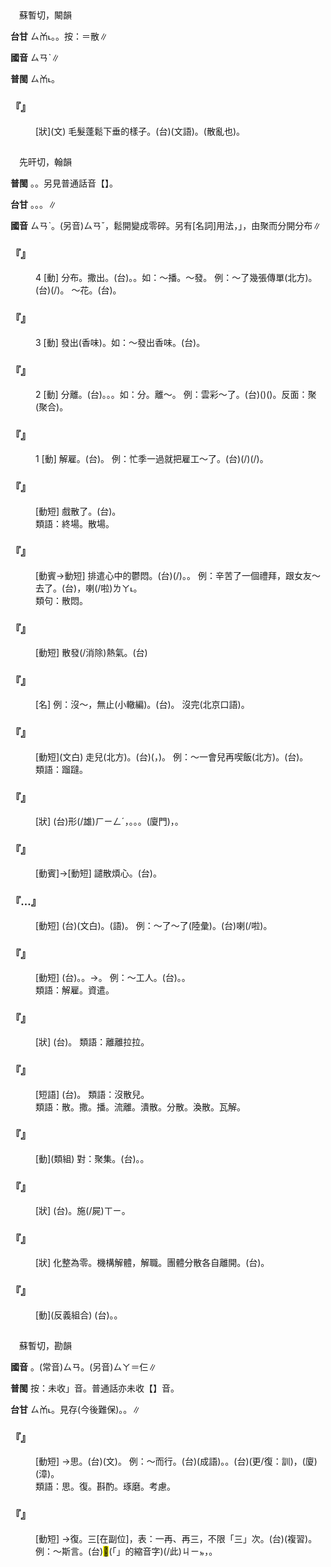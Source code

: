 
=={{ruby|鬖|ㄙㄢˋ}}==

　蘇暫切，闞韻

'''台甘''' <rt>ㄙㆰ˪</rt>{{ruby|、|ㄙㆰ}}。{{ruby|(語)|ㄙㄢ˪}}。按：＝散∥

'''國音''' <rt>ㄙㄢˋ</rt>∥

'''普閩''' <rt>ㄙㆰ˪</rt>。

    

==='''『{{ruby|鬖|ㄙㄢˋ}}』'''===
: [狀](文) 毛髮蓬鬆下垂的樣子。(台){{ruby|鬖|ㄙㆰ˪}}(文語)。{{ruby|頭|ㄊㄠˊ}}{{ruby|毛|ㄇㆦ/ㄇㆭˊ}}{{ruby|鬖|ㄙㆰ˪}}{{ruby|鬖|ㄙㆰ˪}}(散亂也)。
    

=={{ruby|散|ㄙㄢˋ}}==

　先旰切，翰韻

'''普閩''' {{ruby|(文)|ㄙㄢ˪}}。{{ruby|(白)|ㄙㄨㆩˋ}}。另見普通話音【{{ruby|散|ㄙㄢˇ}}】。

'''台甘''' {{ruby|(文)|ㄙㄢ˪}}。{{ruby|(語)|ㄙㄨㆩ˪}}。{{ruby|(文)|ㄙㄢˋ}}。{{ruby|(語)|ㄙㄨㆩˋ}}∥

'''國音''' <rt>ㄙㄢˋ</rt>。(另音)<rt>ㄙㄢˇ</rt>，鬆開變成零碎。另有[名詞]用法，{{ruby|「|ㄙㄢˋ}}」，由聚而分開分布∥

    

==='''『{{ruby|散|ㄙㄢˋ}}』'''===
:4  [動] 分布。撒出。(台){{ruby|敥|ㄧㄚ˫}}{{ruby|散|ㄙㄨㆩ˪}}。{{ruby|散|ㄙㄨㆩ˪}}{{ruby|開|ㄎㄨㄧ}}。如：～播。～發。 例：～了幾張傳單(北方)。(台){{ruby|敥|ㄧㄚ˫}}(/{{ruby|散|ㄙㄨㆩ˪}}{{ruby|發|ㄏㄨㄚㆵ}}){{ruby|幾|ㄍㄨㄧˋ}}{{ruby|張|ㄉㄧㆧ/ㄉㄧㆫ}}{{ruby|仔|ㄚ}}{{ruby|宣|ㄙㄨㄢ}}{{ruby|傳|ㄊㄨㄢˊ}}{{ruby|單|ㄉㄨㆩ}}{{ruby|出|ㄘㄨㆵ}}{{ruby|去|·ㄎㄧ˪}}。 ～花。(台){{ruby|敥|ㄧㄚ˫}}{{ruby|花|ㄏㄨㆤ}}。
    

==='''『{{ruby|散|ㄙㄢˋ}}』'''===
:3  [動] 發出(香味)。如：～發出香味。(台){{ruby|噴|ㄆㄨㄣ˪}}{{ruby|芳|ㄆㄤ}}。
    

==='''『{{ruby|散|ㄙㄢˋ}}』'''===
:2  [動] 分離。(台){{ruby|分|ㄏㄨㄣ}}{{ruby|開|ㄎㄨㄧ}}。{{ruby|離|ㄌㄧ˫}}{{ruby|開|ㄎㄨㄧ}}。{{ruby|分|ㄏㄨㄣ}}{{ruby|散|ㄙㄨㆩ˪}}。如：分{{ruby|～|ㄙㄢˋ}}。離～。 例：雲彩～了。(台)({{ruby|烏|ㆦ}}){{ruby|雲|ㄏㄨㄣˊ}}({{ruby|散|ㄙㄨㆩˋ}}){{ruby|開|ㄎㄨㄧ}}{{ruby|去|ㄎㄧ˪}}。反面：聚(聚合)。
    

==='''『{{ruby|散|ㄙㄢˋ}}』'''===
:1  [動] 解雇。(台){{ruby|辭|ㄒㄧˊ}}{{ruby|掉|ㄉㄧㄠ˫}}。 例：忙季一過就把雇工～了。(台){{ruby|農|ㄌㆲˊ}}{{ruby|忙|ㆠㄤˊ}}{{ruby|季|ㄍㄨㄧ˪}}{{ruby|節|ㄐㄧㄚㆵ}}{{ruby|一|ㄐㄧㆵ ͘}}{{ruby|下|ㆤ˫}}{{ruby|過|ㄍㆤ˪/ㄍㄨㆤ˪}}{{ruby|去|ㄎㄧ˪}}{{ruby|著|ㄉㄧㄜㆷ}}(/{{ruby|都|ㄉㄜ˫}}){{ruby|將|ㄐㄧㆲ}}{{ruby|工|ㄍㄤ}}{{ruby|仔|ㄚ}}(/{{ruby|倩|ㄑㄧㆩ˪}}{{ruby|丌|ㆤ}}){{ruby|辭|ㄒㄧˊ}}{{ruby|辭|ㄒㄧˊ}}{{ruby|出|ㄘㄨㆵ}}{{ruby|去|·ㄎㄧ˪}}。
    

==='''『{{ruby|散|ㄙㄢˋ}}{{ruby|戲|ㄒㄧˋ}}』'''===
: [動短] 戲散了。(台){{ruby|煞|ㄙㄨㄚㆷ}}{{ruby|戲|ㄏㄧ˪}}。
:類語：終場。散場。
:
    

==='''『{{ruby|散|ㄙㄢˋ}}{{ruby|心|ㄒㄧㄣ}}』'''===
: [動賓→動短] 排遣心中的鬱悶。(台){{ruby|分|ㄏㄨㄣ}}{{ruby|散|ㄙㄨㆩ˪}}(/{{ruby|消|ㄒㄧㄠ}}{{ruby|除|ㄉㄨˊ/ㄉㄧˊ}}){{ruby|心|ㄒㄧㆬ}}{{ruby|內|ㄌㄞ˫}}{{ruby|丌|ㆤ}}{{ruby|鬱|ㄨㆵ}}{{ruby|卒|ㄗㄨㆵ}}。{{ruby|敨|ㄊㄠˋ}}{{ruby|氣|ㄎㄨㄧ˪}}。 例：辛苦了一個禮拜，跟女友～去了。(台){{ruby|辛|ㄒㄧㄣ}}{{ruby|苦|ㄎㆦˋ}}{{ruby|了|ㄌㄧㄠˋ}}{{ruby|一|ㄌㄧㄠˋ}}{{ruby|個|ㆤˊ}}{{ruby|禮|ㄌㆤˋ}}{{ruby|拜|ㄅㄞ˪}}，{{ruby|合|ㄍㄚㆴ}}{{ruby|查|ㄗㄚ}}{{ruby|某|ㆠㆦˋ}}{{ruby|朋|ㄅㄧㄥˊ}}{{ruby|友|ㄧㄨˋ}}{{ruby|散|ㄙㄢ˪}}{{ruby|步|ㄅㆦ˫}}{{ruby|去|ㄎㄧ˪}}喇(/啦)<rt>ㄌㄚ˪</rt>。
:類句：散悶。
:
    

==='''『{{ruby|散|ㄙㄢˋ}}{{ruby|熱|ㄖㄜˋ}}』'''===
: [動短] 散發(/消除)熱氣。(台){{ruby|散|ㄙㄢ˪}}{{ruby|熱|ㆢㄧㄚㆵ ͘/ㄌㄧㄚㆵ ͘}}
    

==='''『{{ruby|散|ㄙㄢˋ}}{{ruby|兒|ㄦ}}』'''===
: [名] 例：沒～，無止(小轍編)。(台){{ruby|無|ㆠㄜˊ}}{{ruby|停|ㄊㄧㄥˊ}}{{ruby|止|ㄐㄧˋ}}。 沒完(北京口語)。
    

==='''『{{ruby|散|ㄙㄢˋ}}{{ruby|步|ㄅㄨˋ}}』'''===
: [動短](文白) 走{{ruby|溜|ㄌㄧㄡˋ}}{{ruby|→|ㄌㄧㄡˇ}}兒(北方)。(台){{ruby|散|ㄙㄢ˪}}{{ruby|步|ㄅㆦ˫}}({{ruby|食|ㄐㄧㄚㆷ ͘}}{{ruby|<mark>&#xffad1;</mark>|ㄅㆭ˫}}{{ruby|了|ㄌㄧㄠˋ}}{{ruby|後|ㄠ˫}}，{{ruby|信|ㄒㄧㄣ˪}}{{ruby|步|ㄅㆦ˫}}{{ruby|行|ㄍㄧㆩˊ}}{{ruby|徙|ㄙㄨㄚˋ}}{{ruby|一|ㄐㄧㆵ ͘}}{{ruby|下|·ㆤ˫}})。 例：～一會兒再喫飯(北方)。(台){{ruby|先|ㄒㄧㄥ}}{{ruby|散|ㄙㄢ˪}}{{ruby|步|ㄅㆦ˫}}{{ruby|一|ㄐㄧㆵ ͘}}{{ruby|下|·ㆤ˫}}{{ruby|則|ㄐㄧㄚㆷ}}{{ruby|食|ㄐㄧㄚㆷ ͘}}{{ruby|<mark>&#xffad1;</mark>|ㄅㆭ˫}}。
:類語：蹓躂。
:
    

==='''『{{ruby|散|ㄙㄢˋ}}{{ruby|漫|ㄇㄢˋ}}』'''===
: [狀] (台){{ruby|散|ㄙㄨㆩ˪}}形(/雄)<rt>ㄏㄧㄥˊ</rt>，{{ruby|無|ㆠㄜˊ}}{{ruby|認|ㆢㄧㄣ˫/ㄌㄧㄣ˫}}{{ruby|真|ㄐㄧㄣ}}。{{ruby|幻|ㄏㄨㆩ˪}}{{ruby|幻|ㄏㄨㆩ˪}}。{{ruby|散|ㄙㄨㆩ˪}}{{ruby|散|ㄙㄨㆩ˪}}。(廈門){{ruby|隨|ㄙㄨㄧˊ}}{{ruby|隨|ㄙㄨㄧˊ}}{{ruby|便|ㄅㄧㄢ˫}}{{ruby|便|ㄅㄧㄢ˫}}，{{ruby|不|ㄅㄢˊ}}{{ruby|守|ㄒㄧㄨˋ}}{{ruby|規|ㄍㄨㄧ}}{{ruby|律|ㄌㄨㆵ ͘}}。
    

==='''『{{ruby|散|ㄙㄢˋ}}{{ruby|悶|ㄇㄣˋ}}』'''===
: [動賓]→[動短] 譴散煩心。(台){{ruby|敨|ㄊㄠˋ}}{{ruby|氣|ㄎㄨㄧ˪}}。
    

==='''『{{ruby|散|ㄙㄢˋ}}…{{ruby|會|ㄏㄨㄟˋ}}』'''===
: [動短] (台){{ruby|散|ㄙㄢ˪}}{{ruby|會|ㄏㄨㆤ˫}}(文白)。{{ruby|散|ㄙㄨㆩ˪}}{{ruby|會|ㄏㄨㆤ˫}}(語)。 例：～了～了(陸彙)。(台){{ruby|散|ㄙㄨㆩ˪/ㄙㄢ˪}}{{ruby|會|ㄏㄨㆤ˫}}喇(/啦){{ruby|·|ㄌㄚ˪}}。
    

==='''『{{ruby|遣|ㄑㄧㄢˇ}}{{ruby|散|ㄙㄢˋ}}』'''===
: [動短] (台){{ruby|遣|ㄎㄧㄢˋ}}{{ruby|散|ㄙㄢ˪}}。{{ruby|軍|ㄍㄨㄣ}}{{ruby|隊|ㄉㄨㄧ˫}}{{ruby|團|ㄊㄨㄢˊ}}{{ruby|隊|ㄉㄨㄧ˫}}{{ruby|解|ㄍㄞˋ}}{{ruby|除|ㄉㄧˊ/ㄉㄨˊ}}{{ruby|人|ㆢㄧㄣˊ/ㄌㄧㄣˊ}}{{ruby|員|ㆣㄨㄢˊ}}{{ruby|職|ㄐㄧㆵ}}{{ruby|務|ㆠㄨ˫}}。→{{ruby|解|ㄍㄞˋ}}{{ruby|雇|ㄍㆦ˪}}。 例：～工人。(台){{ruby|解|ㄍㄞˋ}}{{ruby|雇|ㄍㆦ˪}}{{ruby|工|ㄍㄤ}}{{ruby|人|ㄌㄤˊ}}。{{ruby|辭|ㄒㄧˊ}}{{ruby|工|ㄍㄤ}}{{ruby|人|ㄌㄤˊ}}。
:類語：解雇。資遣。
:
    

==='''『{{ruby|散|ㄙㄢˋ}}{{ruby|散|ㄙㄢˋ}}{{ruby|落|ㄌㄨㄛˋ}}{{ruby|落|ㄌㄨㄛˋ}}』'''===
: [狀] (台){{ruby|散|ㄙㄨㆩ˪}}{{ruby|落|ㄌㄠㆷ ͘}}{{ruby|落|ㄌㄠㆷ ͘}}。 類語：離離拉拉。
    

==='''『{{ruby|沒|ㄇㄟˊ}}{{ruby|個|ㄍㄜˋ}}{{ruby|散|ㄙㄢˋ}}{{ruby|兒|ㄦ}}』'''===
: [短語] (台){{ruby|無|ㆠㄜˊ}}{{ruby|一|ㄐㄧㆵ ͘}}{{ruby|個|ㆤˊ}}{{ruby|底|ㄉㄨㆤˋ/ㄉㆤˋ}}{{ruby|止|ㄐㄧˋ}}。 類語：沒散兒。
:類語：散。撒。播。流離。潰散。分散。渙散。瓦解。
:
    

==='''『{{ruby|分|ㄈㄣ}}{{ruby|散|ㄙㄢˋ}}』'''===
: [動](類組) 對：聚集。(台){{ruby|分|ㄏㄨㄣ}}{{ruby|散|ㄙㄨㆩ˪}}。{{ruby|分|ㄏㄨㄣ}}{{ruby|開|ㄎㄨㄧ}}{{ruby|去|ㄎㄧ˪}}。
    

==='''『{{ruby|懶|ㄌㄢˇ}}{{ruby|散|ㄙㄢˋ}}』'''===
: [狀] (台){{ruby|懶|ㄌㄢˋ}}{{ruby|趖|ㄙㄜˊ}}{{ruby|趖|ㄙㄜˊ}}。{{ruby|懶|ㄌㄢˋ}}施(/屍)<rt>ㄒㄧ</rt>。
    

==='''『{{ruby|解|ㄐㄧㄝˇ}}{{ruby|散|ㄙㄢˋ}}』'''===
: [狀] 化整為零。機構解體，解職。團體分散各自離開。(台){{ruby|改|ㄍㄞˋ}}{{ruby|散|ㄙㄢ˪}}。
    

==='''『{{ruby|聚|ㄐㄩˋ}}{{ruby|散|ㄙㄢˋ}}』'''===
: [動](反義組合) (台){{ruby|聚|ㄗㄨ˫}}{{ruby|散|ㄙㄢ˪}}。{{ruby|聚|ㄗㄨ˫}}{{ruby|集|ㄐㄧㆴ ͘}}{{ruby|及|ㄍㄚㆴ}}{{ruby|分|ㄏㄨㄣ˫}}{{ruby|散|ㄙㄢ˪}}。
    

=={{ruby|三|ㄙㄢˋ}}==

　蘇暫切，勘韻

'''國音''' {{ruby|(文)|ㄙㄢˋ}}。(常音)<rt>ㄙㄢ</rt>。(另音)<rt>ㄙㄚ</rt>＝仨∥

'''普閩''' 按：未收{{ruby|「|ㄙㆰ˪}}」音。普通話亦未收【{{ruby|三|ㄙㄢˋ}}】音。

'''台甘''' <rt>ㄙㆰ˪</rt>。見存(今後難保)。{{ruby|(文)|ㄙㆰ}}。{{ruby|(語)|ㄙㆩ}}∥

    

==='''『{{ruby|三|ㄙㄢˋ}}{{ruby|思|ㄙ}}』'''===
: [動短] →{{ruby|三|ㄙㄢ}}思。(台){{ruby|三|ㄙㆰ˪}}{{ruby|思|ㄙㄨ}}(文)。 例：～而行。(台){{ruby|三|ㄙㆰ˪}}{{ruby|思|ㄙㄨ}}{{ruby|而|ㆢㄧˊ/ㄌㄧ˫}}{{ruby|後|ㄏㄧㄜ˫}}{{ruby|行|ㄏㄧㄥˊ}}(成語)。{{ruby|詳|ㄒㄧㆲˊ}}{{ruby|細|ㄙㆤ˪}}{{ruby|想|ㄒㄧㆫ˫/ㄒㄧㆧ˫}}{{ruby|較|ㄎㄚㆷ}}{{ruby|妥|ㄊㄜ˪}}{{ruby|當|ㄉㆲ˪}}{{ruby|咧|ㄌㆤ˪}}{{ruby|則|ㄐㄧㄚㆷ}}{{ruby|去|ㄎㄧ˪}}{{ruby|做|ㄗㄨㆤ˪/ㄗㄜ˪}}。(台){{ruby|再|ㄗㄞ˪}}{{ruby|三|ㄙㆩ}}({{ruby|想|ㄒㄧㆧ˫/ㄒㄧㆫ˫}}{{ruby|了|ㄌㄧㄠˋ}}更/復：訓{{ruby|讀|ㄍㄜ˪/ㄍㄜㆷ}}{{ruby|再|ㄗㄞ˪}}){{ruby|想|ㄒㄧㆧ˫/ㄒㄧㆫ˫}}，{{ruby|再|ㄗㄞ˪}}{{ruby|三|ㄙㆩ}}{{ruby|考|ㄎㄜˋ}}{{ruby|慮|ㄌㄧ˫/ㄌㄨ˫}}{{ruby|然|ㄌㄧㄢˊ/ㆢㄧㄢˊ}}{{ruby|後|ㄠ˫}}{{ruby|即|ㄐㄧㄚㆷ}}{{ruby|移|ㄧˊ}}{{ruby|之|ㄐㄧ}}{{ruby|於|ㄨ}}(廈){{ruby|/|ㄧ}}(漳){{ruby|實|ㄒㄧㆵ ͘}}{{ruby|行|ㄏㄧㄥˊ}}。
:類語：{{ruby|三|ㄙㄢˋ}}思。{{ruby|三|ㄙㄢˋ}}復。斟酌。琢磨。考慮。
:
:
    

==='''『{{ruby|三|ㄙㄢˋ}}{{ruby|復|ㄈㄨˋ}}』'''===
: [動短] →{{ruby|三|ㄙㄢ}}復。三[在副位]，表：一再、再三，不限「三」次。(台){{ruby|再|ㄗㄞ˪}}{{ruby|三|ㄙㆩ}}{{ruby|反|ㄏㄨㄢˋ}}{{ruby|復|ㄏㆦㆶ ͘}}(複習)。 例：～斯言。(台)<mark>&#xffb50;</mark>(「{{ruby|此|ㄐㄧˋ}}{{ruby|一|ㄐㄧㆵ ͘}}」的縮音字)(/此)<rt>ㄐㄧㆵ</rt>{{ruby|句|ㄍㄨ˪}}{{ruby|話|ㄨㆤ˫}}{{ruby|加|ㄍㆤ}}{{ruby|餾|ㄌㄧㄨ˫}}{{ruby|幾|ㄍㄨㄧˋ}}{{ruby|遍|ㄅㄧㄢ˪}}，{{ruby|斟|ㄐㄧㆬ}}{{ruby|酌|ㄐㄧㆦㆶ}}{{ruby|<mark>&#xf8fbe;</mark>|ㄏㄧㆵ}}{{ruby|內|ㄌㄞ˫}}{{ruby|面|ㆠㄧㄣ˫}}{{ruby|丌|ㆤ}}{{ruby|道|ㄉㄜ˫}}{{ruby|理|ㄌㄧˋ}}。
    
